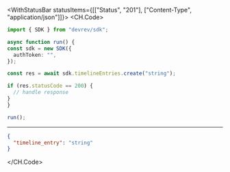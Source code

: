 

<WithStatusBar statusItems={[["Status", "201"], ["Content-Type", "application/json"]]}>
  <CH.Code>
  ```typescript Create.ts
  import { SDK } from "devrev/sdk";

async function run() {
  const sdk = new SDK({
    authToken: "",
  });

  const res = await sdk.timelineEntries.create("string");

  if (res.statusCode == 200) {
    // handle response
  }
}

run();
  ```
  ---

  ```json Example Response
  {
    "timeline_entry": "string"
  }
  ```
  </CH.Code>
</WithStatusBar>
